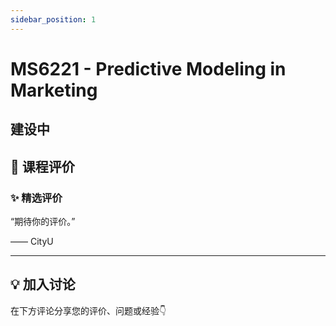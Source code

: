```yaml
---
sidebar_position: 1
---
```



# MS6221 - Predictive Modeling in Marketing

## 建设中

## **💬 课程评价**

### ✨ **精选评价**
<div className={commentStyles.commentBox}>
    <p className={commentStyles.commentText}>
        “期待你的评价。”
    </p>
    <p className={commentStyles.commentAuthor}>—— CityU</p>
</div>

---

## **💡 加入讨论**

在下方评论分享您的评价、问题或经验👇
<Utterances />
